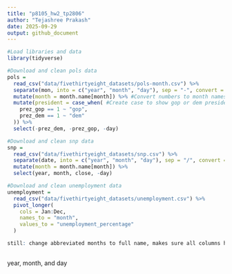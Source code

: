 ```yaml
---
title: "p8105_hw2_tp2806"
author: "Tejashree Prakash"
date: 2025-09-29
output: github_document
---
```


```r
#Load libraries and data
library(tidyverse)
```

```r
#Download and clean pols data
pols =
  read_csv("data/fivethirtyeight_datasets/pols-month.csv") %>%
  separate(mon, into = c("year", "month", "day"), sep = "-", convert = TRUE) %>%
  mutate(month = month.name[month]) %>% #Convert numbers to month names 
  mutate(president = case_when( #Create case to show gop or dem president 
    prez_gop == 1 ~ "gop",
    prez_dem == 1 ~ "dem"
  )) %>%
  select(-prez_dem, -prez_gop, -day)

#Download and clean snp data 
snp = 
  read_csv("data/fivethirtyeight_datasets/snp.csv") %>%
  separate(date, into = c("year", "month", "day"), sep = "/", convert = TRUE) %>%
  mutate(month = month.name[month]) %>%
  select(year, month, close, -day)

#Download and clean unemployment data
unemployment = 
  read_csv("data/fivethirtyeight_datasets/unemployment.csv") %>%
  pivot_longer(
    cols = Jan:Dec,
    names_to = "month",
    values_to = "unemployment_percentage"
  ) 

still: change abbreviated months to full name, makes sure all columns have same capitalization 
  
```


year, month, and day

